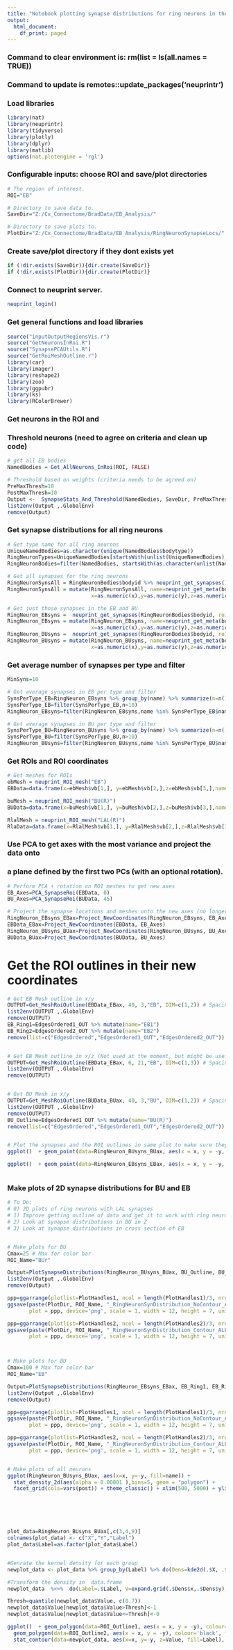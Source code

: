 ```yaml
---
title: "Notebook plotting synapse distributions for ring neurons in the BU and EB"
output:
  html_document:
    df_print: paged
---
```


### Command to clear environment is: rm(list = ls(all.names = TRUE))
### Command to update is remotes::update_packages('neuprintr')
### Load libraries
```r
library(nat)
library(neuprintr)
library(tidyverse)
library(plotly)
library(dplyr)
library(matlib)
options(nat.plotengine = 'rgl')
```

### Configurable inputs: choose ROI and save/plot directories
```r

# The region of interest.
ROI="EB"  

# Directory to save data to.
SaveDir="Z:/Cx_Connectome/BradData/EB_Analysis/"

# Directory to save plots to.
PlotDir="Z:/Cx_Connectome/BradData/EB_Analysis/RingNeuronSynapseLocs/"

```

### Create save/plot directory if they dont exists yet
```r
if (!dir.exists(SaveDir)){dir.create(SaveDir)}
if (!dir.exists(PlotDir)){dir.create(PlotDir)}
```

### Connect to neuprint server.
```r
neuprint_login()
```

### Get general functions and load libraries
```r
source("inputOutputRegionsVis.r")
source("GetNeuronsInRoi.R")
source("SynapsePCAUtils.R")
source("GetRoiMeshOutline.r")
library(car)
library(imager)
library(reshape2)
library(zoo)
library(ggpubr)
library(ks)
library(RColorBrewer)

```


### Get neurons in the ROI and
### Threshold neurons (need to agree on criteria and clean up code)
```r

# get all EB bodies
NamedBodies = Get_AllNeurons_InRoi(ROI, FALSE)

# Threshold based on weights (criteria needs to be agreed on)
PreMaxThresh=10
PostMaxThresh=10
Output <-  SynapseStats_And_Threshold(NamedBodies, SaveDir, PreMaxThresh, PostMaxThresh)
list2env(Output ,.GlobalEnv)
remove(Output)

```


### Get synapse distributions for all ring neurons
```r

# Get type name for all ring neurons
UniqueNamedBodies=as.character(unique(NamedBodies$bodytype))
RingNeuronTypes=UniqueNamedBodies[startsWith(unlist(UniqueNamedBodies), "R")]
RingNeuronBodies=filter(NamedBodies, startsWith(as.character(unlist(NamedBodies$bodytype)), "R") )

# Get all synapses for the ring neurons
RingNeuronSynsAll = RingNeuronBodies$bodyid %>% neuprint_get_synapses()
RingNeuronSynsAll = mutate(RingNeuronSynsAll, name=neuprint_get_meta(bodyid)$type,
                           x=as.numeric(x),y=as.numeric(y),z=as.numeric(z),prepost=as.logical(prepost))

# Get just those synapses in the EB and BU
RingNeuron_EBsyns =  neuprint_get_synapses(RingNeuronBodies$bodyid, roi = 'EB') 
RingNeuron_EBsyns = mutate(RingNeuron_EBsyns, name=neuprint_get_meta(bodyid)$type,
                           x=as.numeric(x),y=as.numeric(y),z=as.numeric(z),prepost=as.logical(prepost))
RingNeuron_BUsyns =  neuprint_get_synapses(RingNeuronBodies$bodyid, roi = 'BU(R)') 
RingNeuron_BUsyns = mutate(RingNeuron_BUsyns, name=neuprint_get_meta(bodyid)$type,
                           x=as.numeric(x),y=as.numeric(y),z=as.numeric(z),prepost=as.logical(prepost))


```


### Get average number of synapses per type and filter 
```r

MinSyns=10

# Get average synapses in EB per type and filter
SynsPerType_EB=RingNeuron_EBsyns %>% group_by(name) %>% summarize(n=n())
SynsPerType_EB=filter(SynsPerType_EB,n>10)
RingNeuron_EBsyns=filter(RingNeuron_EBsyns,name %in% SynsPerType_EB$name)

# Get average synapses in BU per type and filter
SynsPerType_BU=RingNeuron_BUsyns %>% group_by(name) %>% summarize(n=n())
SynsPerType_BU=filter(SynsPerType_BU,n>10)
RingNeuron_BUsyns=filter(RingNeuron_BUsyns,name %in% SynsPerType_BU$name)


```


### Get ROIs and ROI coordinates
```r

# Get meshes for ROIs
ebMesh = neuprint_ROI_mesh("EB")
EBData=data.frame(x=ebMesh$vb[1,], y=ebMesh$vb[2,],z=ebMesh$vb[3,],name="EB")

buMesh = neuprint_ROI_mesh("BU(R)")
BUData=data.frame(x=buMesh$vb[1,], y=buMesh$vb[2,],z=buMesh$vb[3,],name="BU(R)")

RlalMesh = neuprint_ROI_mesh("LAL(R)")
RlaData=data.frame(x=RlalMesh$vb[1,], y=RlalMesh$vb[2,],z=RlalMesh$vb[3,],name="LAL(R)")


```


### Use PCA to get axes with the most variance and project the data onto 
### a plane defined by the first two PCs (with an optional rotation).
```r

# Perform PCA + rotation on ROI meshes to get new axes
EB_Axes=PCA_SynapseRoi(EBData, 0)
BU_Axes=PCA_SynapseRoi(BUData, 45)

# Project the synapse locations and meshes onto the new axes (no longer PCs if rotated)
RingNeuron_EBsyns_EBax=Project_NewCoordinates(RingNeuron_EBsyns, EB_Axes)
EBData_EBax=Project_NewCoordinates(EBData, EB_Axes)
RingNeuron_BUsyns_BUax=Project_NewCoordinates(RingNeuron_BUsyns, BU_Axes)
BUData_BUax=Project_NewCoordinates(BUData, BU_Axes)


```



# Get the ROI outlines in their new coordinates
```r


# Get EB Mesh outline in x/y
OUTPUT=Get_MeshRoiOutline(EBData_EBax, 40, 3,"EB", DIM=c(1,2)) # Spacing=40, smooth=3 is good
list2env(OUTPUT ,.GlobalEnv)
remove(OUTPUT)
EB_Ring1=EdgesOrdered1_OUT %>% mutate(name="EB1")
EB_Ring2=EdgesOrdered2_OUT %>% mutate(name="EB2")
remove(list=c("EdgesOrdered","EdgesOrdered1_OUT","EdgesOrdered2_OUT"))


# Get EB Mesh outline in x/z (Not used at the moment, but might be useful later)
OUTPUT=Get_MeshRoiOutline(EBData_EBax, 6, 21,"EB", DIM=c(1,3)) # Spacing=40, smooth=3 is good
list2env(OUTPUT ,.GlobalEnv)
remove(OUTPUT)


# Get BU Mesh in x/y
OUTPUT=Get_MeshRoiOutline(BUData_BUax, 40, 3,"BU", DIM=c(1,2)) # Spacing=40, smooth=3 is good
list2env(OUTPUT ,.GlobalEnv)
remove(OUTPUT)
BU_Outline=EdgesOrdered1_OUT %>% mutate(name="BU(R)")
remove(list=c("EdgesOrdered","EdgesOrdered1_OUT","EdgesOrdered2_OUT"))


# Plot the synapses and the ROI outlines in same plot to make sure they are in the same coordinates
ggplot()  + geom_point(data=RingNeuron_BUsyns_BUax, aes(x = x, y = -y, color=name)) +  geom_polygon(data=BU_Outline, aes(x = x, y = -y), colour='black', fill=NA)

ggplot()  + geom_point(data=RingNeuron_EBsyns_EBax, aes(x = x, y = -y, color=name)) +  geom_polygon(data=EB_Ring1, aes(x = x, y = -y), colour='black', fill=NA) +  geom_polygon(data=EB_Ring2, aes(x = x, y = -y), colour='black', fill=NA)



```


### Make plots of 2D synapse distributions for BU and EB
```r

# To Do:
# 0) 2D plots of ring neurons with LAL synapses
# 1) Improve getting outline of data and get it to work with ring neurons in EB
# 2) Look at synapse distributions in BU in Z
# 3) Look at synapse distributions in cross section of EB


# Make plots for BU 
Cmax=25 # Max for color bar
ROI_Name="BUr"

Output=PlotSynapseDistributions(RingNeuron_BUsyns_BUax, BU_Outline, BU_Outline, ROI_Name , Cmax, PlotDir)
list2env(Output ,.GlobalEnv)
remove(Output)

ppp=ggarrange(plotlist=PlotHandles1, ncol = length(PlotHandles1)/3, nrow = length(PlotHandles1)/6)
ggsave(paste(PlotDir, ROI_Name, "_RingNeuronSynDistribution_NoContour_ALL",".png",sep=""),
       plot = ppp, device='png', scale = 1, width = 12, height = 7, units ="in", dpi = 600, limitsize = TRUE)

ppp=ggarrange(plotlist=PlotHandles2, ncol = length(PlotHandles2)/3, nrow = length(PlotHandles2)/6)
ggsave(paste(PlotDir, ROI_Name, "_RingNeuronSynDistribution_Contour_ALL",".png",sep=""),
       plot = ppp, device='png', scale = 1, width = 12, height = 7, units ="in", dpi = 600, limitsize = TRUE)



# Make plots for BU 
Cmax=100 # Max for color bar
ROI_Name="EB"

Output=PlotSynapseDistributions(RingNeuron_EBsyns_EBax, EB_Ring1, EB_Ring2, ROI_Name , Cmax, PlotDir)
list2env(Output ,.GlobalEnv)
remove(Output)

ppp=ggarrange(plotlist=PlotHandles1, ncol = length(PlotHandles1)/3, nrow = length(PlotHandles1)/6)
ggsave(paste(PlotDir, ROI_Name, "_RingNeuronSynDistribution_NoContour_ALL",".png",sep=""),
       plot = ppp, device='png', scale = 1, width = 12, height = 7, units ="in", dpi = 600, limitsize = TRUE)

ppp=ggarrange(plotlist=PlotHandles2, ncol = length(PlotHandles2)/3, nrow = length(PlotHandles2)/6)
ggsave(paste(PlotDir, ROI_Name, "_RingNeuronSynDistribution_Contour_ALL",".png",sep=""),
       plot = ppp, device='png', scale = 1, width = 12, height = 7, units ="in", dpi = 600, limitsize = TRUE)


# Make plots of all neurons
ggplot(RingNeuron_BUsyns_BUax, aes(x=x, y=-y, fill=name)) +
  stat_density_2d(aes(alpha = 0.00001 ),bins=5, geom = "polygon") +
  facet_grid(cols=vars(post)) + theme_classic() + xlim(500, 5000) + ylim(-1500, 1500) #+ guides(color=FALSE)






plot_data=RingNeuron_BUsyns_BUax[,c(3,4,9)]
colnames(plot_data) <- c("X","Y","Label")
plot_data$Label=as.factor(plot_data$Label)


#Genrate the kernel density for each group
newplot_data <- plot_data %>% group_by(Label) %>% do(Dens=kde2d(.$X, .$Y, h=20, n=250, lims=c(XLIM,-YLIM)))

#Transform the density in  data.frame
newplot_data  %<>%  do(Label=.$Label, V=expand.grid(.$Dens$x,.$Dens$y), Value=c(.$Dens$z)) %>% do(data.frame(Label=.$Label,x=.$V$Var1, y=.$V$Var2, Value=.$Value))

Thresh=quantile(newplot_data$Value, c(0.7)) 
newplot_data$Value[newplot_data$Value>Thresh]<-1
newplot_data$Value[newplot_data$Value<=Thresh]<-0

ggplot()  + geom_polygon(data=ROI_Outline1, aes(x = x, y = -y), colour='black', fill=NA, size = 0.75 ) +
  geom_polygon(data=ROI_Outline2, aes(x = x, y = -y), colour='black', fill=NA, size = 0.75 ) +
  stat_contour(data=newplot_data, aes(x=x, y=-y, z=Value, fill=Label), geom="polygon", alpha=0.05)
    

```

















